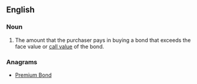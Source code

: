 ==English==

===Noun===

{{en-noun|head=[[bond]] [[premium]]}}

# {{finance}} The amount that the purchaser pays in buying a bond that exceeds the face value or [[call value]] of the bond.

===Anagrams===
* [[Premium Bond#English|Premium Bond]]